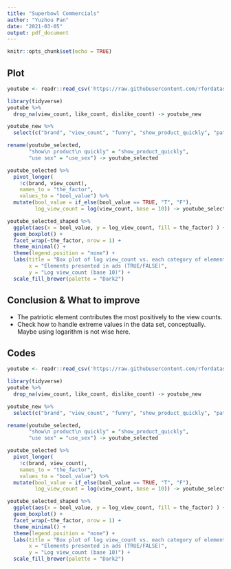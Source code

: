 ```yaml
---
title: "Superbowl Commercials"
author: "Yuzhou Pan"
date: "2021-03-05"
output: pdf_document
---
```


```r
knitr::opts_chunk$set(echo = TRUE)
```

## Plot

```r
youtube <- readr::read_csv('https://raw.githubusercontent.com/rfordatascience/tidytuesday/master/data/2021/2021-03-02/youtube.csv')
```

```r
library(tidyverse)
youtube %>%
  drop_na(view_count, like_count, dislike_count) -> youtube_new

youtube_new %>%
  select(c("brand", "view_count", "funny", "show_product_quickly", "patriotic", "celebrity", "danger", "animals", "use_sex")) -> youtube_selected

rename(youtube_selected, 
       "show\n product\n quickly" = "show_product_quickly",
       "use sex" = "use_sex") -> youtube_selected

youtube_selected %>%
  pivot_longer(
    !c(brand, view_count), 
    names_to = "the_factor", 
    values_to = "bool_value") %>%
  mutate(bool_value = if_else(bool_value == TRUE, "T", "F"),
         log_view_count = log(view_count, base = 10)) -> youtube_selected_shaped

youtube_selected_shaped %>%
  ggplot(aes(x = bool_value, y = log_view_count, fill = the_factor) ) +
  geom_boxplot() +
  facet_wrap(~the_factor, nrow = 1) +
  theme_minimal() +
  theme(legend.position = "none") +
  labs(title = "Box plot of log view_count vs. each category of elements",
       x = "Elements presented in ads (TRUE/FALSE)",
       y = "Log view_count (base 10)") +
  scale_fill_brewer(palette = "Dark2")

```

## Conclusion \& What to improve

+ The patriotic element contributes the most positively to the view counts. 
+ Check how to handle extreme values in the data set, conceptually. Maybe using logarithm is not wise here.

## Codes

```r
youtube <- readr::read_csv('https://raw.githubusercontent.com/rfordatascience/tidytuesday/master/data/2021/2021-03-02/youtube.csv')

library(tidyverse)
youtube %>%
  drop_na(view_count, like_count, dislike_count) -> youtube_new

youtube_new %>%
  select(c("brand", "view_count", "funny", "show_product_quickly", "patriotic", "celebrity", "danger", "animals", "use_sex")) -> youtube_selected

rename(youtube_selected, 
       "show\n product\n quickly" = "show_product_quickly",
       "use sex" = "use_sex") -> youtube_selected

youtube_selected %>%
  pivot_longer(
    !c(brand, view_count), 
    names_to = "the_factor", 
    values_to = "bool_value") %>%
  mutate(bool_value = if_else(bool_value == TRUE, "T", "F"),
         log_view_count = log(view_count, base = 10)) -> youtube_selected_shaped

youtube_selected_shaped %>%
  ggplot(aes(x = bool_value, y = log_view_count, fill = the_factor) ) +
  geom_boxplot() +
  facet_wrap(~the_factor, nrow = 1) +
  theme_minimal() +
  theme(legend.position = "none") +
  labs(title = "Box plot of log view_count vs. each category of elements",
       x = "Elements presented in ads (TRUE/FALSE)",
       y = "Log view_count (base 10)") +
  scale_fill_brewer(palette = "Dark2")
```
